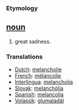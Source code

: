 === Etymology ===

== [[noun]] ==
#great sadness.

=== Translations ===
*[[Dutch]]: [[melancholie]]
*[[French]]: [[mélancolie]]
*[[Interlingua]]: [[melancholia]]
*[[Slovak]]: [[melanchólia]]
*[[Spanish]]: [[melancolía]]
*[[Volapük]]: [[glumaladäl]]